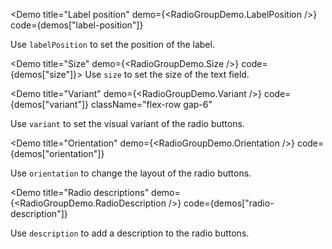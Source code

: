 
<Demo
  title="Label position"
  demo={<RadioGroupDemo.LabelPosition />}
  code={demos["label-position"]}
>
  Use `labelPosition` to set the position of the label.
</Demo>

<Demo title="Size" demo={<RadioGroupDemo.Size />} code={demos["size"]}>
  Use `size` to set the size of the text field.
</Demo>

<Demo
  title="Variant"
  demo={<RadioGroupDemo.Variant />}
  code={demos["variant"]}
  className="flex-row gap-6"
>
  Use `variant` to set the visual variant of the radio buttons.
</Demo>

<Demo
  title="Orientation"
  demo={<RadioGroupDemo.Orientation />}
  code={demos["orientation"]}
>
  Use `orientation` to change the layout of the radio buttons.
</Demo>

<Demo
  title="Radio descriptions"
  demo={<RadioGroupDemo.RadioDescription />}
  code={demos["radio-description"]}
>
  Use `description` to add a description to the radio buttons.
</Demo>
